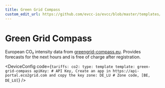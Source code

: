 ```yaml
---
title: Green Grid Compass
custom_edit_url: https://github.com/evcc-io/evcc/blob/master/templates/definition/tariff/green-grid-compass.yaml
---
```



# Green Grid Compass

<DeviceFeatures features="Belgium,Germany,Luxembourg" />

European CO₂ intensity data from [greengrid-compass.eu](https://www.greengrid-compass.eu). Provides forecasts for the next hours and is free of charge after registration.


<DeviceConfig code={`tariffs:
    co2:
      type: template
      template: green-grid-compass
      apiKey: # API Key, Create an app in https://api-portal.eco2grid.com and copy the key
      zone: DE_LU # Zone code, [BE, DE_LU]`}  />

